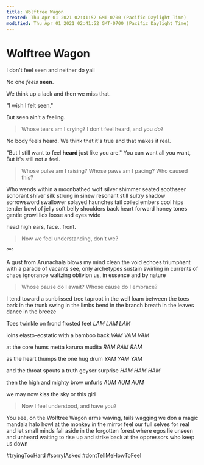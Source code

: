 ```yaml
---
title: Wolftree Wagon
created: Thu Apr 01 2021 02:41:52 GMT-0700 (Pacific Daylight Time)
modified: Thu Apr 01 2021 02:41:52 GMT-0700 (Pacific Daylight Time)
---
```


# Wolftree Wagon

I don't feel seen
and neither do yall

No one _feels_ **seen**.

We think up a lack
and then we miss that.

"I wish I felt seen."

But seen ain't a feeling.

> Whose tears am I crying?
> I don't feel heard,
> and you _do_?

No body feels heard.
We think that it's true
and that makes it real.

"But I still want to feel
**heard** just like you are."
You can want all you want,
But it's still not a feel.

> Whose pulse am I raising?
> Whose paws am I pacing?
> Who caused this?

Who wends within a moonbathed wolf
silver shimmer
seated soothseer
sonorant shiver
silk strung in sinew
resonant still
sultry shadow
sorrowsword swallower
splayed haunches
tail coiled
embers cool
hips tender
bowl of jelly
soft belly
shoulders back
heart forward
honey tones
gentle growl
lids loose and eyes wide

head high
ears, face..
front.

> Now we feel understanding,
> don't we?

°°°

A gust from Arunachala
blows my mind clean
the void echoes triumphant
with a parade of vacants
see, only archetypes sustain
swirling in currents of chaos
ignorance waltzing oblivion
us, in essence and by nature

> Whose pause do I await?
> Whose cause do I embrace?

I tend toward a sunblissed tree
taproot in the well
loam between the toes
bark in the trunk
swing in the limbs
bend in the branch
breath in the leaves
dance in the breeze

Toes twinkle on frond frosted feet
_LAM LAM LAM_

loins elasto-ecstatic
with a bamboo back
_VAM VAM VAM_

at the core hums metta
karuna mudita
_RAM RAM RAM_

as the heart thumps
the one hug drum
_YAM YAM YAM_

and the throat spouts
a truth geyser surprise
_HAM HAM HAM_

then the high
and mighty brow unfurls
_AUM AUM AUM_

we may now
kiss the sky
or this girl

> Now I feel understood,
> and have you?

You see, on the Wolftree Wagon
arms waving, tails wagging
we don a magic mandala halo
howl at the monkey in the mirror
feel our full selves for real
and let small minds fall aside
in the forgotten forest where egos lie
unseen and unheard
waiting to rise up and strike back
at the oppressors who keep us down

#tryingTooHard #sorryIAsked #dontTellMeHowToFeel
